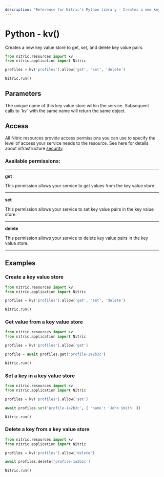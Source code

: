 ```yaml
---
description: "Reference for Nitric's Python library - Creates a new key value store to get, set, and delete key value pairs."
---
```


# Python - kv()

Creates a new key value store to get, set, and delete key value pairs.

```python
from nitric.resources import kv
from nitric.application import Nitric

profiles = kv('profiles').allow('get', 'set', 'delete')

Nitric.run()
```

## Parameters

<Properties>
  <Property name="name" required type="string">
    The unique name of this key value store within the service. Subsequent calls
    to `kv` with the same name will return the same object.
  </Property>
</Properties>

## Access

All Nitric resources provide access permissions you can use to specify the level of access your service needs to the resource. See here for details about infrastructure [security](/get-started/foundations/infrastructure/security).

### Available permissions:

---

**get**

This permission allows your service to get values from the key value store.

---

**set**

This permission allows your service to set key value pairs in the key value store.

---

**delete**

This permission allows your service to delete key value pairs in the key value store.

---

## Examples

### Create a key value store

```python
from nitric.resources import kv
from nitric.application import Nitric

profiles = kv('profiles').allow('get', 'set', 'delete')

Nitric.run()
```

### Get value from a key value store

```python
from nitric.resources import kv
from nitric.application import Nitric

profiles = kv('profiles').allow('get')

profile = await profiles.get('profile-1a2b3c')

Nitric.run()
```

### Set a key in a key value store

```python
from nitric.resources import kv
from nitric.application import Nitric

profiles = kv('profiles').allow('set')

await profiles.set('profile-1a2b3c', { 'name': 'John Smith' })

Nitric.run()
```

### Delete a key from a key value store

```python
from nitric.resources import kv
from nitric.application import Nitric

profiles = kv('profiles').allow('delete')

await profiles.delete('profile-1a2b3c')

Nitric.run()
```
